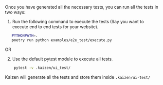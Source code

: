 Once you have generated all the necessary tests, you can run all the tests in two ways:

1. Run the following command to execute the tests (Say you want to execute end to end tests for your website).
 ```bash copy
    PYTHONPATH=. 
    poetry run python examples/e2e_test/execute.py
```

OR

2. Use the default pytest module to execute all tests.
```bash copy
    pytest -v .kaizen/ui_test/
```
  
 Kaizen will generate all the tests and store them inside `.kaizen/ui-test/`
